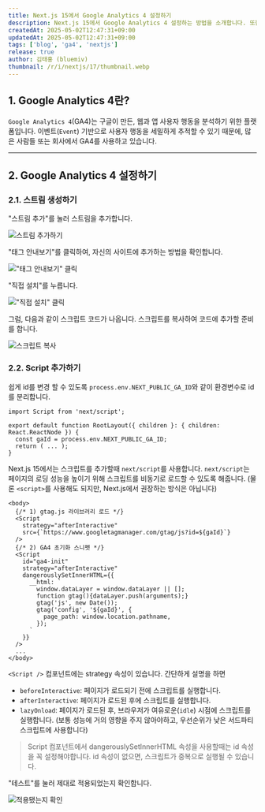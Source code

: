 ```yaml
---
title: Next.js 15에서 Google Analytics 4 설정하기
description: Next.js 15에서 Google Analytics 4 설정하는 방법을 소개합니다. 또한, nextjs의 Script 컴포넌트에 대해 자세하게 설명합니다.
createdAt: 2025-05-02T12:47:31+09:00
updatedAt: 2025-05-02T12:47:31+09:00
tags: ['blog', 'ga4', 'nextjs']
release: true
author: 김태홍 (bluemiv)
thumbnail: /r/i/nextjs/17/thumbnail.webp
---
```


## 1. Google Analytics 4란?

`Google Analytics 4`(GA4)는 구글이 만든, 웹과 앱 사용자 행동을 분석하기 위한 플랫폼입니다. 이벤트(`Event`) 기반으로 사용자 행동을 세밀하게 추적할 수 있기 때문에, 많은 사람들 또는 회사에서 GA4를 사용하고 있습니다.

---

## 2. Google Analytics 4 설정하기

### 2.1. 스트림 생성하기

"스트림 추가"를 눌러 스트림을 추가합니다.

![스트림 추가하기](/r/i/nextjs/17/1.webp)

"태그 안내보기"를 클릭하여, 자신의 사이트에 추가하는 방법을 확인합니다.

!["태그 안내보기" 클릭](/r/i/nextjs/17/5.webp)

"직접 설치"를 누릅니다.

!["직접 설치" 클릭](/r/i/nextjs/17/2.webp)

그럼, 다음과 같이 스크립트 코드가 나옵니다. 스크립트를 복사하여 코드에 추가할 준비를 합니다.

![스크립트 복사](/r/i/nextjs/17/3.webp)

### 2.2. Script 추가하기

쉽게 id를 변경 할 수 있도록 `process.env.NEXT_PUBLIC_GA_ID`와 같이 환경변수로 id를 분리합니다.

```tsx {4}
import Script from 'next/script';

export default function RootLayout({ children }: { children: React.ReactNode }) {
  const gaId = process.env.NEXT_PUBLIC_GA_ID;
  return ( ... );
}
```

Next.js 15에서는 스크립트를 추가할때 `next/script`를 사용합니다.
`next/script`는 페이지의 로딩 성능을 높이기 위해 스크립트를 비동기로 로드할 수 있도록 해줍니다.
(물론 `<script>`를 사용해도 되지만, Next.js에서 권장하는 방식은 아닙니다)

```tsx {4, 9, 10}
<body>
  {/* 1) gtag.js 라이브러리 로드 */}
  <Script
    strategy="afterInteractive"
    src={`https://www.googletagmanager.com/gtag/js?id=${gaId}`}
  />
  {/* 2) GA4 초기화 스니펫 */}
  <Script
    id="ga4-init"
    strategy="afterInteractive"
    dangerouslySetInnerHTML={{
      __html: `
        window.dataLayer = window.dataLayer || [];
        function gtag(){dataLayer.push(arguments);}
        gtag('js', new Date());
        gtag('config', '${gaId}', {
          page_path: window.location.pathname,
        });
      `
    }}
  />
  ...
</body>
```

`<Script />` 컴포넌트에는 strategy 속성이 있습니다. 간단하게 설명을 하면

- `beforeInteractive`: 페이지가 로드되기 전에 스크립트를 실행합니다.
- `afterInteractive`: 페이지가 로드된 후에 스크립트를 실행합니다.
- `lazyOnload`: 페이지가 로드된 후, 브라우저가 여유로운(`idle`) 시점에 스크립트를 실행합니다. (보통 성능에 거의 영향을 주지 않아야하고, 우선순위가 낮은 서드파티 스크립트에 사용합니다)

> Script 컴포넌트에서 dangerouslySetInnerHTML 속성을 사용할때는 id 속성을 꼭 설정해야합니다. id 속성이 없으면, 스크립트가 중복으로 실행될 수 있습니다.


"테스트"를 눌러 제대로 적용되었는지 확인합니다.

![적용됐는지 확인](/r/i/nextjs/17/4.webp)
